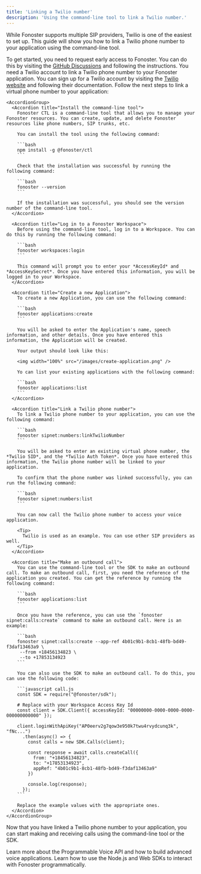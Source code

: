 ```yaml
---
title: 'Linking a Twilio number'
description: 'Using the command-line tool to link a Twilio number.'
---
```



<WipDocsWarning />

While Fonoster supports multiple SIP providers, Twilio is one of the easiest to set up. This guide will show you how to link a Twilio phone number to your application using the command-line tool.

<Steps>
  <Step title="Request early access">
    To get started, you need to request early access to Fonoster. You can do this by visiting the <a href="https://github.com/orgs/fonoster/discussions/695">GitHub Discussions</a> and following the instructions.
  </Step>

  <Step title="Sign up for a Twilio account">
    You need a Twilio account to link a Twilio phone number to your Fonoster application. You can sign up for a Twilio account by visiting the <a href="https://www.twilio.com/try-twilio">Twilio website</a> and following their documentation.
  </Step>
 
  <Step title="Link your virtual phone number">
    Follow the next steps to link a virtual phone number to your application:

    <AccordionGroup>
      <Accordion title="Install the command-line tool">
        Fonoster CTL is a command-line tool that allows you to manage your Fonoster resources. You can create, update, and delete Fonoster resources like phone numbers, SIP trunks, etc.

        You can install the tool using the following command:

        ```bash
        npm install -g @fonoster/ctl
        ```

        Check that the installation was successful by running the following command:

        ```bash
        fonoster --version
        ```

        If the installation was successful, you should see the version number of the command-line tool.
      </Accordion>

      <Accordion title="Log in to a Fonoster Workspace">
        Before using the command-line tool, log in to a Workspace. You can do this by running the following command:

        ```bash
        fonoster workspaces:login
        ```

        This command will prompt you to enter your *AccessKeyId* and *AccessKeySecret*. Once you have entered this information, you will be logged in to your Workspace.
      </Accordion>

      <Accordion title="Create a new Application">
        To create a new Application, you can use the following command:

        ```bash
        fonoster applications:create
        ```

        You will be asked to enter the Application's name, speech information, and other details. Once you have entered this information, the Application will be created.

        Your output should look like this:

        <img width="100%" src="/images/create-application.png" />

        Yo can list your existing applications with the following command:

        ```bash
        fonoster applications:list
        ```
      </Accordion>

      <Accordion title="Link a Twilio phone number">
        To link a Twilio phone number to your application, you can use the following command:

        ```bash
        fonoster sipnet:numbers:linkTwilioNumber
        ```

        You will be asked to enter an existing virtual phone number, the *Twilio SID*, and the *Twilio Auth Token*. Once you have entered this information, the Twilio phone number will be linked to your application.

        To confirm that the phone number was linked successfully, you can run the following command:

        ```bash
        fonoster sipnet:numbers:list
        ```

        You can now call the Twilio phone number to access your voice application.

        <Tip>
          Twilio is used as an example. You can use other SIP providers as well.
        </Tip>
      </Accordion>

      <Accordion title="Make an outbound call">
        You can use the command-line tool or the SDK to make an outbound call. To make an outbound call, first, you need the reference of the application you created. You can get the reference by running the following command:

        ```bash
        fonoster applications:list
        ```

        Once you have the reference, you can use the `fonoster sipnet:calls:create` command to make an outbound call. Here is an example:

        ```bash
        fonoster sipnet:calls:create --app-ref 4b01c9b1-8cb1-48fb-bd49-f3daf13463a9 \
         --from +18456134823 \
         --to +17853134923
        ```

        You can also use the SDK to make an outbound call. To do this, you can use the following code:

        ```javascript call.js
        const SDK = require("@fonoster/sdk");

        # Replace with your Workspace Access Key Id
        const client = SDK.Client({ accessKeyId: "00000000-0000-0000-0000-000000000000" });

        client.loginWithApiKey("AP0eerv2g7qow3e950k7twu4rvydcunq3k", "fNc...")
          .then(async() => {
            const calls = new SDK.Calls(client);

            const response = await calls.createCall({
              from: "+18456134823",
              to: "+17853134923",
              appRef: "4b01c9b1-8cb1-48fb-bd49-f3daf13463a9"
            })

            console.log(response);
          });
        ```

        Replace the example values with the appropriate ones.
      </Accordion>
    </AccordionGroup>
  </Step>
</Steps>

Now that you have linked a Twilio phone number to your application, you can start making and receiving calls using the command-line tool or the SDK.

<CardGroup cols={2}>
  <Card title="Programmable Voice" icon="rocket-launch" href="https://discord.com/invite/4QWgSz4hTC">
    Learn more about the Programmable Voice API and how to build advanced voice applications.
  </Card>

  <Card title="SDKs" icon="code" href="https://discord.com/invite/4QWgSz4hTC">
    Learn how to use the Node.js and Web SDKs to interact with Fonoster programmatically.
  </Card>
</CardGroup>